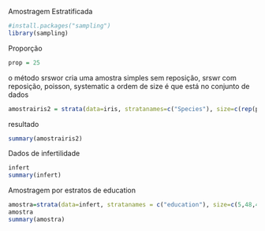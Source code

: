 Amostragem Estratificada
```{r}
#install.packages("sampling")
library(sampling)
```
Proporção
```{r}
prop = 25
```
o método srswor cria uma amostra simples sem reposição, srswr com reposição, poisson, systematic
a ordem de size é que está no conjunto de dados
```{r}
amostrairis2 = strata(data=iris, stratanames=c("Species"), size=c(rep(prop,3)), method="srswor")
```
resultado
```{r}
summary(amostrairis2)
```
Dados de infertilidade
```{r}
infert
summary(infert)
```
Amostragem por estratos de education
```{r}
amostra=strata(data=infert, stratanames = c("education"), size=c(5,48,47), method = "srswor")
amostra
summary(amostra)
```

